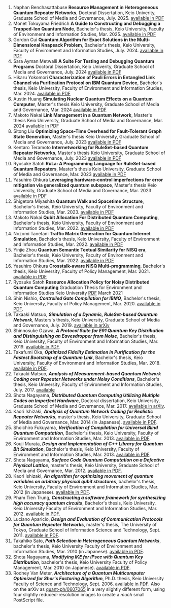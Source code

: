 1. Naphan Benchasattabuse
   **Resource Management in Heterogeneous Quantum Repeater Networks**,
   Doctoral Dissertation, Keio Univerity, Graduate School of Media and Governance, July. 2025.
   [available in PDF](publications/whit3z-thesis-local-compiled.pdf)
1. Monet Tokuyama Friedrich
   **A Guide to Constructing and Debugging a Trapped-Ion Quantum Node**,
   Bachelor's thesis, Keio University, Faculty of Environment and Information Studies, Mar. 2025.
   [available in PDF](https://github.com/sfc-aqua/sfc-aqua.github.io/raw/refs/heads/main/public/publications/bob_fin_sotsuron.pdf)
1. Gordon Cui
   **Quantum Algorithm for Exact Solutions in the Multi-Dimensional Knapsack Problem**,
   Bachelor's thesis, Keio University, Faculty of Environment and Information Studies, July. 2024.
   [available in PDF](publications/syui_thesis.pdf)
1. Sara Ayman Metwalli
   **A Suite For Testing and Debugging Quantum Programs**
   Doctoral Dissertation, Keio Univerity, Graduate School of Media and Governance, July. 2024
   [available in PDF](publications/thesis_sara_arvix.pdf)
1. Hikaru Yokomori
   **Characterization of Pauli Errors in Entangled Link Channel via Purification Protocol on IBM Quantum Device**,
   Bachelor's thesis, Keio University, Faculty of Environment and Information Studies, Mar. 2024.
   [available in PDF](publications/voy_bachelor_thesis.pdf)
1. Austin Huang
   **Simulating Nuclear Quantum Effects on a Quantum Computer**,
   Master's thesis Keio University, Graduate School of Media and Governance, Mar. 2024
   [available in PDF](publications/austinh_mthesis.pdf)
1. Makoto Nakai
   **Link Management in a Quantum Network**,
   Master's thesis Keio University, Graduate School of Media and Governance, Mar. 2024
   [available in PDF](publications/dave_mthesis.pdf)
1. Sitong Liu
   **Optimizing Space-Time Overhead for Fault-Tolerant Graph State Generation**,
   Master's thesis Keio University, Graduate School of Media and Governance, July. 2023
   [available in PDF](publications/sitong_master_thesis.pdf)
1. Kentaro Teramoto
   **Internetworking for RuleSet-based Quantum Repeater Networks**,
   Master's thesis Keio University, Graduate School of Media and Governance, July. 2023
   [available in PDF](publications/zigen-master-thesis.pdf)
1. Ryosuke Satoh
   **RuLa: A Programming Language for RuleSet-based Quantum Repeaters**,
   Master's thesis Keio University, Graduate School of Media and Governance, Mar. 2023
   [available in PDF](publications/cocori_mthesis.pdf)
1. Yasuhiro Ohkura
   **Leveraging hardware-control imperfections for error mitigation via generalized quantum subspace**,
   Master's thesis Keio University, Graduate School of Media and Governance, Mar. 2023
   [available in PDF](publications/rum-masters-thesis-final-2303.pdf)
1. Shigetora Miyashita
   **Quantum Walk and Spacetime Structure**,
   Bachelor's thesis, Keio University, Faculty of Environment and Information Studies, Mar. 2023.
   [available in PDF](publications/shingy-thesis.pdf)
1. Makoto Nakai
   **Qubit Allocation For Distributed Quantum Computing**,
   Bachelor's thesis, Keio University, Faculty of Environment and Information Studies, Mar. 2022.
   [available in PDF](publications/dave_bthesis.pdf)
1. Nozomi Tanetani
   **Traffic Matrix Generation for Quantum Internet Simulation**,
   Bachelor's thesis, Keio University, Faculty of Environment and Information Studies, Mar. 2022.
   [available in PDF](publications/thesis21-zomi.pdf)
1. Yinjie Zhou
   **Quantum Semantic Textual Similarity for NISQ era**,
   Bachelor's thesis, Keio University, Faculty of Environment and Information Studies, Mar. 2022.
   [available in PDF](publications/syu_bthesis.pdf)
1. Yasuhiro Ohkura
   **Crosstalk-aware NISQ Multi-programming**,
   Bachelor's thesis, Keio University, Faculty of Policy Management, Mar. 2021.
   [available in PDF](publications/rum_bthesis.pdf)
1. Ryosuke Satoh
   **Resource Allocation Policy for Noisy Distributed Quantum Computing**
   Graduation Thesis for Environment and Information Studies Keio University [PDF](publications/cocori_GP_final_compressed.pdf) March 2021
1. Shin Nishio,
   **_Controlled Gate Compilation for IBMQ_**,
   Bachelor's thesis, Keio University, Faculty of Policy Management, Mar. 2020.
   [available in PDF](publications/parton_bthesis.pdf).
1. Takaaki Matsuo,
   **_Simulation of a Dynamic, RuleSet-based Quantum Network_**,
   Masters's thesis, Keio University, Graduate School of Media and Governance, July. 2019.
   [available in arXiv](https://arxiv.org/pdf/1908.10758.pdf)
1. Shinnosuke Ozawa,
   **_A Protocol Suite for E91 Quantum Key Distribution and Distinguishing an Eavesdropper from Noise_**,
   Bachelor's thesis, Keio University, Faculty of Environment and Information Studies, Mar. 2019.
   [available in PDF](publications/chanou_bthesis.pdf).
1. Takafumi Oka,
   **_Optimized Fidelity Estimation in Purification for the Fastest Bootstrap of a Quantum Link_**,
   Bachelor's thesis, Keio University, Faculty of Environment and Information Studies, Mar. 2018.
   [available in PDF](publications/takafumi_bachelors_thesis.pdf).
1. Takaaki Matsuo,
   **_Analysis of Measurement-based Quantum Network Coding over Repeater Networks under Noisy Conditions_**,
   Bachelor's thesis, Keio University, Faculty of Environment and Information Studies, July. 2017.
   [available](publications/thesis_kaaki_20170719.pdf)
1. Shota Nagayama,
   **_Distributed Quantum Computing Utilizing Multiple Codes on Imperfect Hardware_**,
   Doctoral dissertation, Keio University, Graduate School of Media and Governance, Mar. 2017.
   [available in arXiv](https://arxiv.org/abs/1704.02620).
1. Kaori Ishizaki,
   **_Analysis of Quantum Network Coding for Realistic Repeater Networks_**,
   master's thesis, Keio University, Graduate School of Media and Governance, Mar. 2014 (in Japanese).
   [available in PDF](publications/kaori_mthesis.pdf).
1. Shoichiro Fukuyama,
   **_Verification of Compilation for Universal Blind Quantum Computation_**,
   Bachelor's thesis, Keio University, Faculty of Environment and Information Studies, Mar. 2013.
   [available in PDF](publications/fukuyama_bthesis.pdf).
1. Kouji Murata,
   **_Design and Implementation of C++ Library for Quantum Bit Simulation_**,
   Bachelor's thesis, Keio University, Faculty of Environment and Information Studies, Mar. 2013.
   [available in PDF](publications/malt_bthesis.pdf).
1. Shota Nagayama,
   **_Surface Code Quantum Computation on a Defective Physical Lattice_**,
   master's thesis, Keio University, Graduate School of Media and Governance, Mar. 2012.
   [available in PDF](publications/nagayama_m-thesis.pdf).
1. Kaori Ishizaki,
   **_An algorithm for optimizing movement of quantum variables on arbitrary physical qubit structures_**,
   bachelor's thesis, Keio University, Faculty of Environment and Information Studies, Mar. 2012 (in Japanese).
   [available in PDF](publications/kaori_bthesis.pdf).
1. Pham Tien Trung,
   **_Constructing a software framework for synthesizing high accuracy quantum circuits_**,
   Bachelor's thesis, Keio University, Keio University Faculty of Environment and Information Studies, Mar. 2012.
   [available in PDF](publications/pham_bthesis.pdf).
1. Luciano Aparicio,
   **_Design and Evaluation of Communication Protocols for Quantum Repeater Networks_**,
   master's thesis, The University of Tokyo, Graduate School of Information Science and Technology, Sept. 2011.
   [available in PDF](publications/Aparicio-master-thesis.pdf).
1. Takahiko Sato,
   **_Path Selection in Heterogeneous Quantum Networks_**,
   bachelor's thesis, Keio University Faculty of Environment and Information Studies, Mar. 2010 (in Japanese).
   [available in PDF](publications/satoh-bachelor-thesis.pdf).
1. Shota Nagayama,
   **_Modifying IKE for IPsec with Quantum Key Distribution_**,
   bachelor's thesis, Keio University Faculty of Policy Management, Mar. 2010 (in Japanese).
   [available in PDF](publications/nagayama_b-thesis.pdf).
1. Rodney Van Meter,
   **_Architecture of a Quantum Multicomputer Optimized for Shor's Factoring Algorithm_**,
   Ph.D. thesis, Keio University Faculty of Science and Technology, Sept. 2006.
   [available in PDF](publications/van-meter-thesis-final-a4.pdf). Also on the arXiv as [quant-ph/0607065](http://arxiv.org/abs/quant-ph/0607065) in a very slightly different form, using four slightly reduced-resolution images to create a _much_ small PostScript file.
